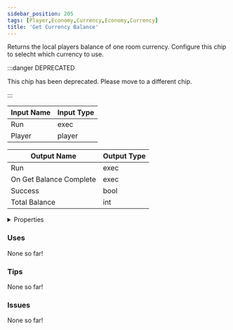 ```yaml
---
sidebar_position: 205
tags: [Player,Economy,Currency,Economy,Currency]
title: 'Get Currency Balance'
---
```


Returns the local players balance of one room currency. Configure this chip to selecht which currency to use.

:::danger DEPRECATED

This chip has been deprecated. Please move to a different chip.

:::

<DocusaurusSvg />

| Input Name | Input Type |
|-----------|-----------|
| Run | exec |
| Player | player |

| Output Name | Output Type |
|-----------|-----------|
| Run | exec |
| On Get Balance Complete | exec |
| Success | bool |
| Total Balance | int |


<details>
  <summary>Properties</summary>
  <div>
    <div>
    <table>
      <thead>
        <tr>
          <th>Is beta required?</th>
          <th>No</th>
        </tr>
        <tr>
          <th>Is this chip a trolling risk?</th>
          <th>No</th>
        </tr>
        <tr>
          <th>Is this chip a role assignment risk?</th>
          <th>No</th>
        </tr>
        <tr>
          <th>Chip UUID</th>
          <th>a4b0c860-e7f0-4abf-ad7c-9be1805c3d01</th>
        </tr>
        <tr>
          <th>Room availability</th>
          <th>Rooms V1 only</th>
        </tr>
      </thead>
    </table>
    </div>
  </div>
</details>

### Uses

None so far!

### Tips

None so far!

### Issues

None so far!
